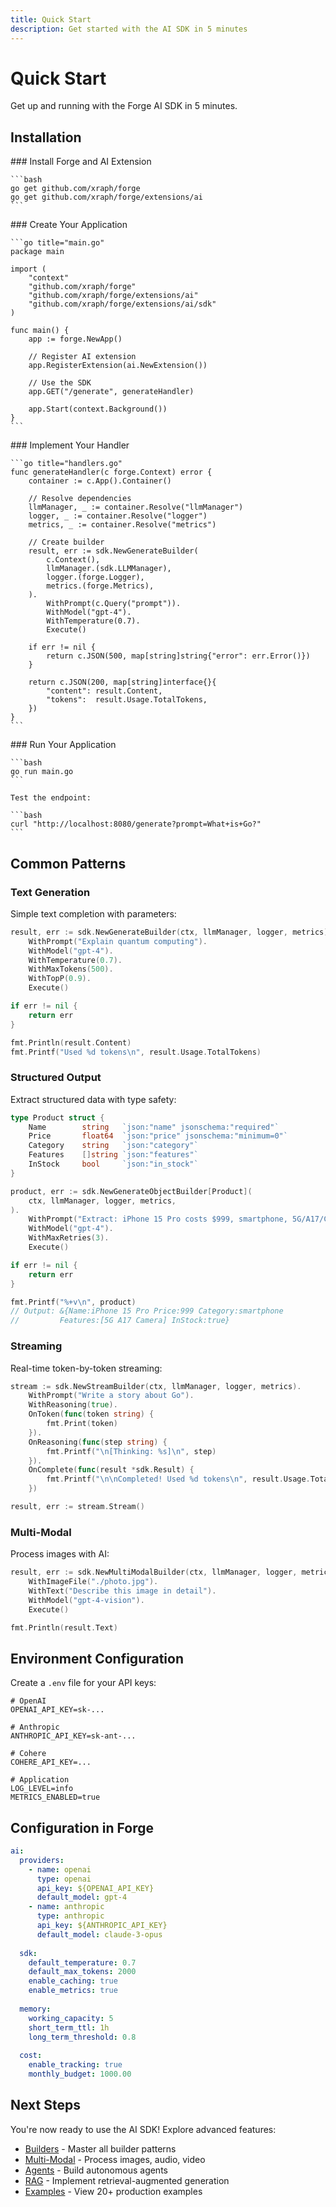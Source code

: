 ```yaml
---
title: Quick Start
description: Get started with the AI SDK in 5 minutes
---
```



# Quick Start

Get up and running with the Forge AI SDK in 5 minutes.

## Installation

<Steps>
  <Step>
    ### Install Forge and AI Extension
    
    ```bash
    go get github.com/xraph/forge
    go get github.com/xraph/forge/extensions/ai
    ```
  </Step>

  <Step>
    ### Create Your Application
    
    ```go title="main.go"
    package main

    import (
        "context"
        "github.com/xraph/forge"
        "github.com/xraph/forge/extensions/ai"
        "github.com/xraph/forge/extensions/ai/sdk"
    )

    func main() {
        app := forge.NewApp()
        
        // Register AI extension
        app.RegisterExtension(ai.NewExtension())
        
        // Use the SDK
        app.GET("/generate", generateHandler)
        
        app.Start(context.Background())
    }
    ```
  </Step>

  <Step>
    ### Implement Your Handler
    
    ```go title="handlers.go"
    func generateHandler(c forge.Context) error {
        container := c.App().Container()
        
        // Resolve dependencies
        llmManager, _ := container.Resolve("llmManager")
        logger, _ := container.Resolve("logger")
        metrics, _ := container.Resolve("metrics")
        
        // Create builder
        result, err := sdk.NewGenerateBuilder(
            c.Context(),
            llmManager.(sdk.LLMManager),
            logger.(forge.Logger),
            metrics.(forge.Metrics),
        ).
            WithPrompt(c.Query("prompt")).
            WithModel("gpt-4").
            WithTemperature(0.7).
            Execute()
        
        if err != nil {
            return c.JSON(500, map[string]string{"error": err.Error()})
        }
        
        return c.JSON(200, map[string]interface{}{
            "content": result.Content,
            "tokens":  result.Usage.TotalTokens,
        })
    }
    ```
  </Step>

  <Step>
    ### Run Your Application
    
    ```bash
    go run main.go
    ```
    
    Test the endpoint:
    
    ```bash
    curl "http://localhost:8080/generate?prompt=What+is+Go?"
    ```
  </Step>
</Steps>

## Common Patterns

### Text Generation

Simple text completion with parameters:

```go
result, err := sdk.NewGenerateBuilder(ctx, llmManager, logger, metrics).
    WithPrompt("Explain quantum computing").
    WithModel("gpt-4").
    WithTemperature(0.7).
    WithMaxTokens(500).
    WithTopP(0.9).
    Execute()

if err != nil {
    return err
}

fmt.Println(result.Content)
fmt.Printf("Used %d tokens\n", result.Usage.TotalTokens)
```

### Structured Output

Extract structured data with type safety:

```go
type Product struct {
    Name        string   `json:"name" jsonschema:"required"`
    Price       float64  `json:"price" jsonschema:"minimum=0"`
    Category    string   `json:"category"`
    Features    []string `json:"features"`
    InStock     bool     `json:"in_stock"`
}

product, err := sdk.NewGenerateObjectBuilder[Product](
    ctx, llmManager, logger, metrics,
).
    WithPrompt("Extract: iPhone 15 Pro costs $999, smartphone, 5G/A17/Camera, available").
    WithModel("gpt-4").
    WithMaxRetries(3).
    Execute()

if err != nil {
    return err
}

fmt.Printf("%+v\n", product)
// Output: &{Name:iPhone 15 Pro Price:999 Category:smartphone 
//         Features:[5G A17 Camera] InStock:true}
```

### Streaming

Real-time token-by-token streaming:

```go
stream := sdk.NewStreamBuilder(ctx, llmManager, logger, metrics).
    WithPrompt("Write a story about Go").
    WithReasoning(true).
    OnToken(func(token string) {
        fmt.Print(token)
    }).
    OnReasoning(func(step string) {
        fmt.Printf("\n[Thinking: %s]\n", step)
    }).
    OnComplete(func(result *sdk.Result) {
        fmt.Printf("\n\nCompleted! Used %d tokens\n", result.Usage.TotalTokens)
    })

result, err := stream.Stream()
```

### Multi-Modal

Process images with AI:

```go
result, err := sdk.NewMultiModalBuilder(ctx, llmManager, logger, metrics).
    WithImageFile("./photo.jpg").
    WithText("Describe this image in detail").
    WithModel("gpt-4-vision").
    Execute()

fmt.Println(result.Text)
```

## Environment Configuration

Create a `.env` file for your API keys:

```text title=".env"
# OpenAI
OPENAI_API_KEY=sk-...

# Anthropic
ANTHROPIC_API_KEY=sk-ant-...

# Cohere
COHERE_API_KEY=...

# Application
LOG_LEVEL=info
METRICS_ENABLED=true
```

## Configuration in Forge

```yaml title="config.yaml"
ai:
  providers:
    - name: openai
      type: openai
      api_key: ${OPENAI_API_KEY}
      default_model: gpt-4
    - name: anthropic
      type: anthropic
      api_key: ${ANTHROPIC_API_KEY}
      default_model: claude-3-opus
  
  sdk:
    default_temperature: 0.7
    default_max_tokens: 2000
    enable_caching: true
    enable_metrics: true
  
  memory:
    working_capacity: 5
    short_term_ttl: 1h
    long_term_threshold: 0.8
  
  cost:
    enable_tracking: true
    monthly_budget: 1000.00
```

## Next Steps

<Callout type="success">
  You're now ready to use the AI SDK! Explore advanced features:
</Callout>

- [Builders](/docs/extensions/ai/ai/builders) - Master all builder patterns
- [Multi-Modal](/docs/extensions/ai/ai/multimodal) - Process images, audio, video
- [Agents](/docs/extensions/ai/ai/agents) - Build autonomous agents
- [RAG](/docs/extensions/ai/ai/rag) - Implement retrieval-augmented generation
- [Examples](/docs/extensions/ai/ai/examples) - View 20+ production examples

